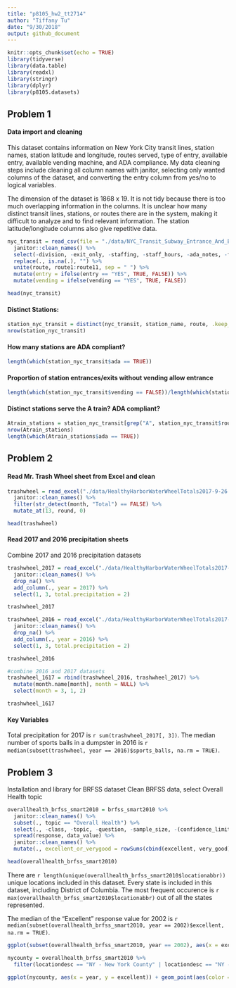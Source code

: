 ```yaml
---
title: "p8105_hw2_tt2714"
author: "Tiffany Tu"
date: "9/30/2018"
output: github_document
---
```


```r
knitr::opts_chunk$set(echo = TRUE)
library(tidyverse)
library(data.table)
library(readxl)
library(stringr)
library(dplyr)
library(p8105.datasets)
```

## Problem 1
#### Data import and cleaning 
This dataset contains information on New York City transit lines, station names, station latitude and longitude, routes served, type of entry, available entry, available vending machine, and ADA compliance. My data cleaning steps include cleaning all column names with janitor, selecting only wanted columns of the dataset, and converting the entry column from yes/no to logical variables.  
  
The dimension of the dataset is 1868 x 19. It is not tidy because there is too much overlapping information in the columns. It is unclear how many distinct transit lines, stations, or routes there are in the system, making it difficult to analyze and to find relevant information. The station latitude/longitude columns also give repetitive data. 
```r
nyc_transit = read_csv(file = "./data/NYC_Transit_Subway_Entrance_And_Exit_Data.csv") %>% 
  janitor::clean_names() %>% 
  select(-division, -exit_only, -staffing, -staff_hours, -ada_notes, -free_crossover:-entrance_location) %>% 
  replace(., is.na(.), "") %>% 
  unite(route, route1:route11, sep = " ") %>% 
  mutate(entry = ifelse(entry == "YES", TRUE, FALSE)) %>% 
  mutate(vending = ifelse(vending == "YES", TRUE, FALSE))

head(nyc_transit)
```


#### Distinct Stations: 
```r
station_nyc_transit = distinct(nyc_transit, station_name, route, .keep_all = TRUE)
nrow(station_nyc_transit)
```

#### How many stations are ADA compliant?
```r
length(which(station_nyc_transit$ada == TRUE))
```

#### Proportion of station entrances/exits without vending allow entrance
```r
length(which(station_nyc_transit$vending == FALSE))/length(which(station_nyc_transit$entry == TRUE))
```

#### Distinct stations serve the A train? ADA compliant?
```r
Atrain_stations = station_nyc_transit[grep("A", station_nyc_transit$route), ]
nrow(Atrain_stations)
length(which(Atrain_stations$ada == TRUE))
```

## Problem 2
#### Read Mr. Trash Wheel sheet from Excel and clean
```r
trashwheel = read_excel("./data/HealthyHarborWaterWheelTotals2017-9-26.xlsx", sheet = 1, range = cell_cols(1:14)) %>% 
  janitor::clean_names() %>% 
  filter(str_detect(month, "Total") == FALSE) %>% 
  mutate_at(13, round, 0)

head(trashwheel)
```

#### Read 2017 and 2016 precipitation sheets
Combine 2017 and 2016 precipitation datasets
```r
trashwheel_2017 = read_excel("./data/HealthyHarborWaterWheelTotals2017-9-26.xlsx", sheet = "2017 Precipitation", skip = 1) %>%
  janitor::clean_names() %>% 
  drop_na() %>% 
  add_column(., year = 2017) %>% 
  select(1, 3, total.precipitation = 2)

trashwheel_2017

trashwheel_2016 = read_excel("./data/HealthyHarborWaterWheelTotals2017-9-26.xlsx", sheet = "2016 Precipitation", skip = 1) %>% 
  janitor::clean_names() %>%
  drop_na() %>% 
  add_column(., year = 2016) %>% 
  select(1, 3, total.precipitation = 2)

trashwheel_2016

#combine 2016 and 2017 datasets
trashwheel_1617 = rbind(trashwheel_2016, trashwheel_2017) %>% 
  mutate(month.name[month], month = NULL) %>% 
  select(month = 3, 1, 2)

trashwheel_1617
```

#### Key Variables
Total precipitation for 2017 is `r sum(trashwheel_2017[, 3])`. The median number of sports balls in a dumpster in 2016 is `r median(subset(trashwheel, year == 2016)$sports_balls, na.rm = TRUE)`.

## Problem 3
Installation and library for BRFSS dataset
Clean BRFSS data, select Overall Health topic
```r
overallhealth_brfss_smart2010 = brfss_smart2010 %>% 
  janitor::clean_names() %>%
  subset(., topic == "Overall Health") %>% 
  select(., -class, -topic, -question, -sample_size, -(confidence_limit_low:geo_location)) %>%
  spread(response, data_value) %>%
  janitor::clean_names() %>% 
  mutate(., excellent_or_verygood = rowSums(cbind(excellent, very_good)))

head(overallhealth_brfss_smart2010)
```

There are `r length(unique(overallhealth_brfss_smart2010$locationabbr))` unique locations included in this dataset. Every state is included in this dataset, including District of Columbia. The most frequent occurence is `r max(overallhealth_brfss_smart2010$locationabbr)` out of all the states represented.  

The median of the "Excellent" response value for 2002 is `r median(subset(overallhealth_brfss_smart2010, year == 2002)$excellent, na.rm = TRUE)`.

```r
ggplot(subset(overallhealth_brfss_smart2010, year == 2002), aes(x = excellent)) + geom_histogram(binwidth = 2)
```

```r
nycounty = overallhealth_brfss_smart2010 %>% 
  filter(locationdesc == "NY - New York County" | locationdesc == "NY - Queens County")

ggplot(nycounty, aes(x = year, y = excellent)) + geom_point(aes(color = locationdesc))
```

